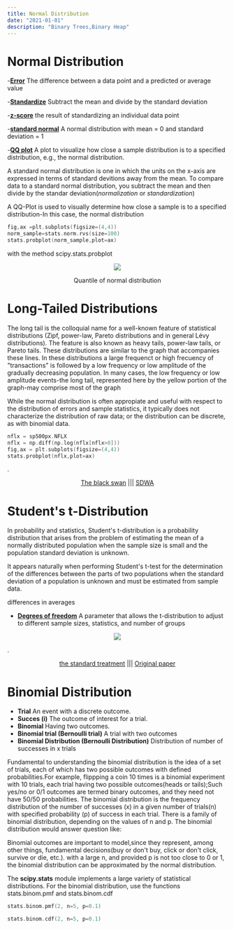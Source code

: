 ```yaml
---
title: Normal Distribution  
date: "2021-01-01"
description: "Binary Trees,Binary Heap"
---
```




# Normal Distribution
-__<a href="https://www.desy.de/~sschmitt/blobel/blobel_errors.pdf" class="link  white hover-white-60" target="_blank">Error</a>__ The difference between a data point and a predicted or average value

-__<a href="https://statisticsbyjim.com/glossary/standardization/" class="link  white hover-white-60" target="_blank">Standardize</a>__ Subtract the mean and divide by the standard deviation   	

-__<a href="https://www.statisticshowto.com/probability-and-statistics/z-score/" class="link  white hover-white-60" target="_blank">z-score</a>__ the result of standardizing an individual data point

-__<a href="https://sphweb.bumc.bu.edu/otlt/mph-modules/bs/bs704_probability/bs704_probability9.html" class="link  white hover-white-60" target="_blank">standard normal</a>__ A normal distribution with mean = 0 and standard deviation = 1

-__<a href="https://neo4j.com/" class="link  white hover-white-60" target="_blank">QQ plot</a>__ A plot to visualize how close a sample distribution is to a specified distribution, e.g., the normal distribution.


A standard normal distribution is one in which the units on the x-axis are expressed in terms of standard devitions away from the mean. To compare data to a standard normal distribution, you subtract the mean and then divide by the standar deviation(_normalization_ or _standardization_)


A QQ-Plot is used to visually determine how close a sample is to a specified distribution-In this case, the normal distribution
```cpp
fig,ax =plt.subplots(figsize=(4,4))
norm_sample=stats.norm.rvs(size=100)
stats.probplot(norm_sample,plot=ax)
```
with the method scipy.stats.probplot

<center>
<img class="w-40-l w-80" src='https://imgur.com/Th0QRF0.png'></img>

Quantile of normal distribution
</center>


# Long-Tailed Distributions
The long tail is the colloquial name for a well-known feature of statistical distributions (Zipf, power-law, Pareto distributions and in general Lévy distributions). The feature is also known as heavy tails, power-law tails, or Pareto tails. These distributions are similar to the graph that accompanies these lines.
In these distributions a large frequenct or high frecuency of "transactions" is followed by a low frequency or low amplitude of the gradually decreasing population. In many cases, the low frequency or low amplitude events-the long tail, represented here by the yellow portion of the graph-may comprise most of the graph

While the normal distribution is often appropiate and useful with respect to the distribution of errors and sample statistics, it typically does not characterize the distribution of raw data; or the distribution can be discrete, as with binomial data.
```cpp
nflx = sp500px.NFLX
nflx = np.diff(np.log(nflx[nflx>0]))
fig,ax = plt.subplots(figsize=(4,4))
stats.probplot(nflx,plot=ax)
```
.

<center>
<a href="https://en.wikipedia.org/wiki/The_Black_Swan:_The_Impact_of_the_Highly_Improbable" class="link  white hover-white-60" target="_blank">The black swan</a> ||| <a href="https://www.routledge.com/Handbook-of-Statistical-Distributions-with-Applications/Krishnamoorthy/p/book/9780367658700" class="link  white hover-white-60" target="_blank">SDWA</a>
</center>

# Student's t-Distribution

In probability and statistics, Student's  t-distribution is a probability distribution that arises from the problem of estimating the mean of a normally distributed population when the sample size is small and the population standard deviation is unknown.

It appears naturally when performing Student's t-test for the determination of the differences between the parts of two populations when the standard deviation of a population is unknown and must be estimated from sample data.

differences in averages

- __<a href="https://en.wikipedia.org/wiki/Long_tail" class="link  white hover-white-60" target="_blank">Degrees of freedom</a>__ A parameter that allows the t-distribution to adjust to different sample sizes, statistics, and number of groups 


<center>
<img class="w-40-l w-80" src='https://imgur.com/o1GRreU.png'></img>
</center>

.

<center>
<a href="https://onlinestatbook.com/2/estimation/t_distribution.html" class="link  white hover-white-60" target="_blank">the standard treatment</a> ||| <a href="http://seismo.berkeley.edu/~kirchner/eps_120/Odds_n_ends/Students_original_paper.pdf" class="link  white hover-white-60" target="_blank">Original paper</a>
</center>

# Binomial Distribution
- __Trial__ An event with a discrete outcome.
- __Succes (i)__ The outcome of interest for a trial.
- __Binomial__ Having two outcomes.
- __Binomial trial (Bernoulli trial)__ A trial with two outcomes
- __Binomial Distribution (Bernoulli Distribution)__ Distribution of number of successes in x trials 

Fundamental to understanding the binomial distribution is the idea of a set of trials, each of which has two possible outcomes with defined probabilities.For example, flippping a coin 10 times is a binomial experiment with 10 trials, each trial having two possible outcomes(heads or tails);Such yes/no or 0/1 outcomes are termed binary outcomes, and they need not have 50/50 probabilities. 
The binomial distribution is the frequency distribution of the number of successes (x) in a given number of trials(n) with specified probability (p) of success in each trial. There is a family of binomial distribution, depending on the values of n and p. The binomial distribution would answer question like:

Binomial outcomes are important to model,since they represent, among other things, fundamental decisions(buy or don't buy, click or don't click, survive or die, etc.).
with a large n, and provided p is not too close to 0 or 1, the binomial distribution can be approximated by the normal distribution.

The __scipy.stats__ module implements a large variety of statistical distributions. For the binomial distribution, use the functions stats.binom.pmf and stats.binom.cdf
```cpp
stats.binom.pmf(2, n=5, p=0.1)

stats.binom.cdf(2, n=5, p=0.1)
```
